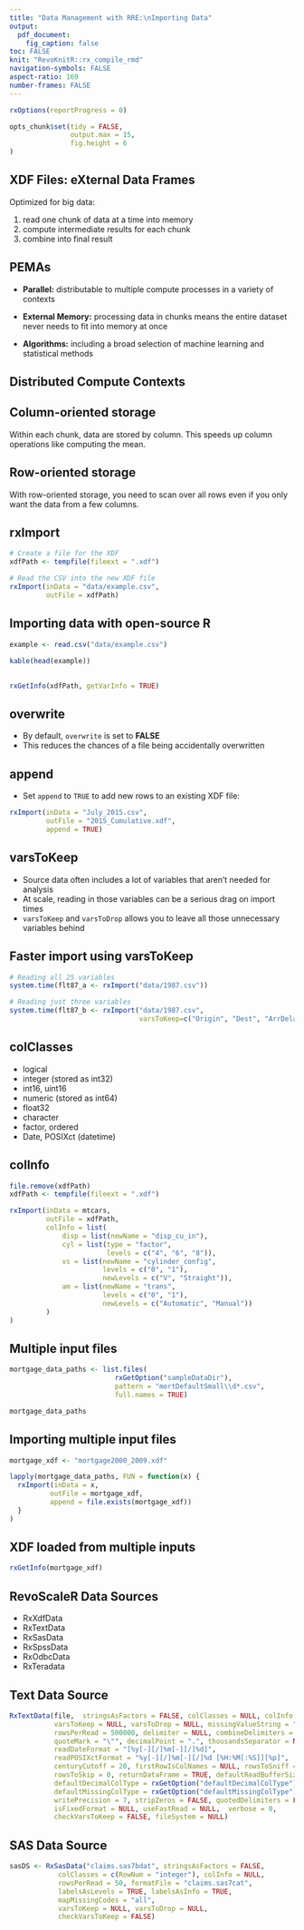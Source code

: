 ```yaml
---
title: "Data Management with RRE:\nImporting Data"
output: 
  pdf_document: 
    fig_caption: false
toc: FALSE
knit: "RevoKnitR::rx_compile_rmd"
navigation-symbols: FALSE
aspect-ratio: 169
number-frames: FALSE
---
```



```r

rxOptions(reportProgress = 0)

opts_chunk$set(tidy = FALSE,
               output.max = 15,
               fig.height = 6
)


```


## XDF Files: eXternal Data Frames

Optimized for big data:

1. read one chunk of data at a time into memory
2. compute intermediate results for each chunk
3. combine into final result

## PEMAs

* **Parallel:** distributable to multiple compute processes in a variety of contexts

* **External Memory:** processing data in chunks means the entire dataset never needs to fit into memory at once

* **Algorithms:** including a broad selection of machine learning and statistical methods

## Distributed Compute Contexts

\center{
  \Oldincludegraphics[height=6.25cm]{images/deploy_anywhere.png}
}


## Column-oriented storage

Within each chunk, data are stored by column. This speeds up column operations like computing the mean.

\center{
  \Oldincludegraphics[height=4cm]{images/col_oriented.png}
}

## Row-oriented storage

With row-oriented storage, you need to scan over all rows even if you only want the data from a few columns.

\center{
  \Oldincludegraphics[height=4cm]{images/row_oriented.png}
}

## rxImport


```r

# Create a file for the XDF
xdfPath <- tempfile(fileext = ".xdf")

# Read the CSV into the new XDF file
rxImport(inData = "data/example.csv", 
         outFile = xdfPath)
```

## Importing data with open-source R

```r
example <- read.csv("data/example.csv")

```

```r

kable(head(example))

```

##
```r
rxGetInfo(xdfPath, getVarInfo = TRUE)
```

## overwrite 
- By default, `overwrite` is set to **FALSE**
- This reduces the chances of a file being accidentally overwritten

## append

 - Set `append` to `TRUE` to add new rows to an existing XDF file:

```r

rxImport(inData = "July_2015.csv",
         outFile = "2015_Cumulative.xdf",
         append = TRUE)

```

## varsToKeep
- Source data often includes a lot of variables that aren't needed for analysis
- At scale, reading in those variables can be a serious drag on import times
- `varsToKeep` and `varsToDrop` allows you to leave all those unnecessary variables behind

## Faster import using varsToKeep
```r

# Reading all 25 variables
system.time(flt87_a <- rxImport("data/1987.csv"))

# Reading just three variables
system.time(flt87_b <- rxImport("data/1987.csv", 
                                varsToKeep=c("Origin", "Dest", "ArrDelay")))
```

## colClasses
- logical
- integer (stored as int32)
- int16, uint16
- numeric (stored as int64)
- float32
- character
- factor, ordered
- Date, POSIXct (datetime)

## colInfo
```r
file.remove(xdfPath)
xdfPath <- tempfile(fileext = ".xdf")
```

```r

rxImport(inData = mtcars,
         outFile = xdfPath,
         colInfo = list(
             disp = list(newName = "disp_cu_in"),
             cyl = list(type = "factor",
                        levels = c("4", "6", "8")),
             vs = list(newName = "cylinder_config",
                       levels = c("0", "1"),
                       newLevels = c("V", "Straight")),
             am = list(newName = "trans",
                       levels = c("0", "1"),
                       newLevels = c("Automatic", "Manual"))
         )
)
```

## Multiple input files

```r
mortgage_data_paths <- list.files(
                          rxGetOption("sampleDataDir"),
                          pattern = "mortDefaultSmall\\d*.csv",
                          full.names = TRUE)
```

```r
mortgage_data_paths
```

## Importing multiple input files

```r
mortgage_xdf <- "mortgage2000_2009.xdf"

lapply(mortgage_data_paths, FUN = function(x) {
  rxImport(inData = x,
          outFile = mortgage_xdf,
          append = file.exists(mortgage_xdf))
  }
)
```

## XDF loaded from multiple inputs
```r
rxGetInfo(mortgage_xdf)
```

## RevoScaleR Data Sources

* RxXdfData
* RxTextData
* RxSasData
* RxSpssData
* RxOdbcData
* RxTeradata

## Text Data Source
```r
RxTextData(file,  stringsAsFactors = FALSE, colClasses = NULL, colInfo = NULL, 
           varsToKeep = NULL, varsToDrop = NULL, missingValueString = "NA",
           rowsPerRead = 500000, delimiter = NULL, combineDelimiters = FALSE,
           quoteMark = "\"", decimalPoint = ".", thousandsSeparator = NULL,
           readDateFormat = "[%y[-][/]%m[-][/]%d]", 
           readPOSIXctFormat = "%y[-][/]%m[-][/]%d [%H:%M[:%S]][%p]",
           centuryCutoff = 20, firstRowIsColNames = NULL, rowsToSniff = 10000,
           rowsToSkip = 0, returnDataFrame = TRUE, defaultReadBufferSize = 10000, 
           defaultDecimalColType = rxGetOption("defaultDecimalColType"),
           defaultMissingColType = rxGetOption("defaultMissingColType"),
           writePrecision = 7, stripZeros = FALSE, quotedDelimiters = FALSE,
           isFixedFormat = NULL, useFastRead = NULL,  verbose = 0, 
           checkVarsToKeep = FALSE, fileSystem = NULL)
```

## SAS Data Source

```r

sasDS <- RxSasData("claims.sas7bdat", stringsAsFactors = FALSE, 
            colClasses = c(RowNum = "integer"), colInfo = NULL,
            rowsPerRead = 50, formatFile = "claims.sas7cat", 
            labelsAsLevels = TRUE, labelsAsInfo = TRUE, 
            mapMissingCodes = "all",
            varsToKeep = NULL, varsToDrop = NULL,
            checkVarsToKeep = FALSE) 
          
```

